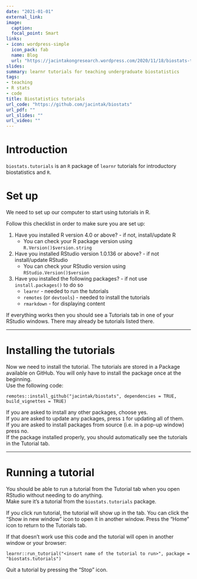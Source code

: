 ```yaml
---
date: "2021-01-01"
external_link:
image:
  caption: 
  focal_point: Smart
links: 
- icon: wordpress-simple
  icon_pack: fab
  name: Blog
  url: "https://jacintakongresearch.wordpress.com/2020/11/18/biostats-tutorials/"
slides: 
summary: learnr tutorials for teaching undergraduate biostatistics
tags:
- teaching
- R stats
- code
title: Biostatistics tutorials
url_code: "https://github.com/jacintak/biostats"
url_pdf: ""
url_slides: ""
url_video: ""
---
```


# Introduction

`biostats.tutorials` is an `R` package of `learnr` tutorials for introductory biostatistics and `R`.

# Set up

We need to set up our computer to start using tutorials in R.  

Follow this checklist in order to make sure you are set up:

1. Have you installed R version 4.0 or above? - if not, install/update R
    * You can check your R package version using `R.Version()$version.string`
2. Have you installed RStudio version 1.0.136 or above? - if not install/update RStudio
    * You can check your RStudio version using `RStudio.Version()$version`
3. Have you installed the following packages? - if not use `install.packages()` to do so
    * `learnr` - needed to run the tutorials
    * `remotes` (or `devtools`) - needed to install the tutorials
    * `rmarkdown` - for displaying content

If everything works then you should see a Tutorials tab in one of your RStudio windows. There may already be tutorials listed there.

***

# Installing the tutorials

Now we need to install the tutorial. The tutorials are stored in a Package available on GitHub. You will only have to install the package once at the beginning.   
Use the following code:

```
remotes::install_github("jacintak/biostats", dependencies = TRUE, build_vignettes = TRUE)
```

If you are asked to install any other packages, choose yes.  
If you are asked to update any packages, press `1` for updating all of them.  
If you are asked to install packages from source (i.e. in a pop-up window) press no.  
If the package installed properly, you should automatically see the tutorials in the Tutorial tab.

***

# Running a tutorial

You should be able to run a tutorial from the Tutorial tab when you open RStudio without needing to do anything.  
Make sure it's a tutorial from the `biostats.tutorials` package.  

If you click run tutorial, the tutorial will show up in the tab. You can click the "Show in new window" icon to open it in another window. Press the "Home" icon to return to the Tutorials tab.  

If that doesn't work use this code and the tutorial will open in another window or your browser:

```
learnr::run_tutorial("<insert name of the tutorial to run>", package = "biostats.tutorials")
```

Quit a tutorial by pressing the "Stop" icon.
